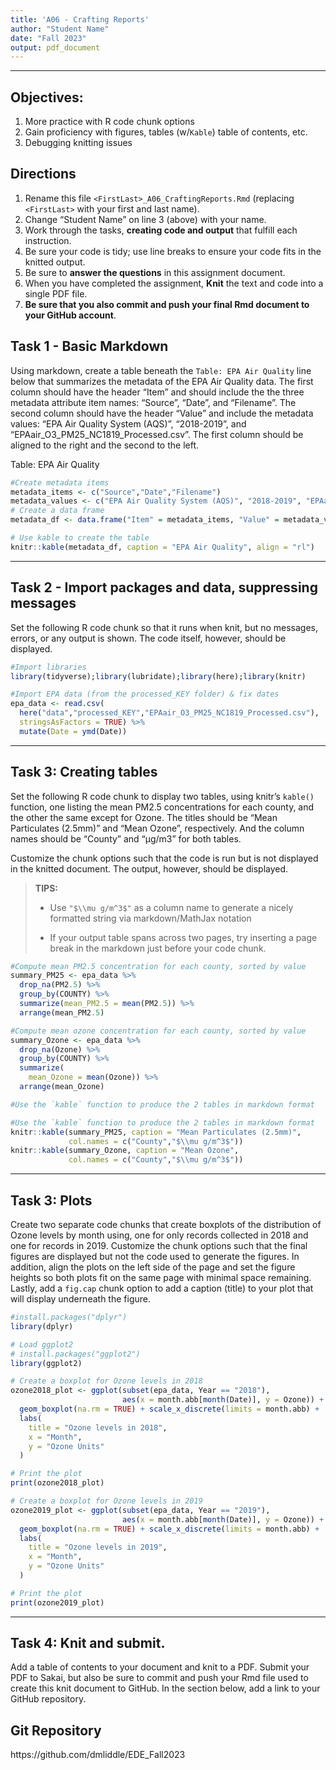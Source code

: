 ```yaml
---
title: 'A06 - Crafting Reports'
author: "Student Name" 
date: "Fall 2023"
output: pdf_document
---
```


\tableofcontents

---

## Objectives:

1.  More practice with R code chunk options
1.  Gain proficiency with figures, tables (w/`Kable`) table of contents, etc.
1.  Debugging knitting issues

## Directions

1.  Rename this file `<FirstLast>_A06_CraftingReports.Rmd` (replacing `<FirstLast>` with your first and last name).
1.  Change "Student Name" on line 3 (above) with your name.
1.  Work through the tasks, **creating code and output** that fulfill each instruction.
1.  Be sure your code is tidy; use line breaks to ensure your code fits in the knitted output.
1.  Be sure to **answer the questions** in this assignment document.
1.  When you have completed the assignment, **Knit** the text and code into a single PDF file.
1.  **Be sure that you also commit and push your final Rmd document to your GitHub account**.

## Task 1 - Basic Markdown

Using markdown, create a table beneath the `Table: EPA Air Quality` line below that summarizes the metadata of the EPA Air Quality data. The first column should have the header "Item" and should include the the three metadata attribute item names: "Source", "Date", and "Filename". The second column should have the header "Value" and include the metadata values: "EPA Air Quality System (AQS)", "2018-2019", and "EPAair_O3_PM25_NC1819_Processed.csv". The first column should be aligned to the right and the second to the left.

Table: EPA Air Quality
```r
#Create metadata items 
metadata_items <- c("Source","Date","Filename")
metadata_values <- c("EPA Air Quality System (AQS)", "2018-2019", "EPAair_O3_PM25_NC1819_Processed.csv")
# Create a data frame
metadata_df <- data.frame("Item" = metadata_items, "Value" = metadata_values)

# Use kable to create the table
knitr::kable(metadata_df, caption = "EPA Air Quality", align = "rl")
```

---

## Task 2 - Import packages and data, suppressing messages

Set the following R code chunk so that it runs when knit, but no messages, errors, or any output is shown. The code itself, however, should be displayed.

```r
#Import libraries
library(tidyverse);library(lubridate);library(here);library(knitr)

#Import EPA data (from the processed_KEY folder) & fix dates
epa_data <- read.csv(
  here("data","processed_KEY","EPAair_O3_PM25_NC1819_Processed.csv"),
  stringsAsFactors = TRUE) %>% 
  mutate(Date = ymd(Date))
```

---

## Task 3: Creating tables

Set the following R code chunk to display two tables, using knitr's `kable()` function, one listing the mean PM2.5 concentrations for each county, and the other the same except for Ozone. The titles should be "Mean Particulates (2.5mm)" and "Mean Ozone", respectively. And the column names should be "County" and "µg/m3" for both tables.

Customize the chunk options such that the code is run but is not displayed in the knitted document. The output, however, should be displayed.

> **TIPS:**
>
> -   Use `"$\\mu g/m^3$"` as a column name to generate a nicely formatted string via markdown/MathJax notation
>
> -   If your output table spans across two pages, try inserting a page break in the markdown just before your code chunk.


```r
#Compute mean PM2.5 concentration for each county, sorted by value
summary_PM25 <- epa_data %>% 
  drop_na(PM2.5) %>% 
  group_by(COUNTY) %>% 
  summarize(mean_PM2.5 = mean(PM2.5)) %>% 
  arrange(mean_PM2.5)

#Compute mean ozone concentration for each county, sorted by value
summary_Ozone <- epa_data %>% 
  drop_na(Ozone) %>% 
  group_by(COUNTY) %>% 
  summarize(
    mean_Ozone = mean(Ozone)) %>% 
  arrange(mean_Ozone)

#Use the `kable` function to produce the 2 tables in markdown format

```

```r
#Use the `kable` function to produce the 2 tables in markdown format
knitr::kable(summary_PM25, caption = "Mean Particulates (2.5mm)",
             col.names = c("County","$\\mu g/m^3$"))
knitr::kable(summary_Ozone, caption = "Mean Ozone",
             col.names = c("County","$\\mu g/m^3$"))
```
---

## Task 3: Plots

Create two separate code chunks that create boxplots of the distribution of Ozone levels by month using, one for only records collected in 2018 and one for records in 2019. Customize the chunk options such that the final figures are displayed but not the code used to generate the figures. In addition, align the plots on the left side of the page and set the figure heights so both plots fit on the same page with minimal space remaining. Lastly, add a `fig.cap` chunk option to add a caption (title) to your plot that will display underneath the figure.

```r
#install.packages("dplyr")
library(dplyr)
```
\newpage
```r
# Load ggplot2
# install.packages("ggplot2")
library(ggplot2)

# Create a boxplot for Ozone levels in 2018
ozone2018_plot <- ggplot(subset(epa_data, Year == "2018"), 
                         aes(x = month.abb[month(Date)], y = Ozone)) +
  geom_boxplot(na.rm = TRUE) + scale_x_discrete(limits = month.abb) +
  labs(
    title = "Ozone levels in 2018",
    x = "Month",
    y = "Ozone Units"
  )

# Print the plot
print(ozone2018_plot)
```
```r
# Create a boxplot for Ozone levels in 2019
ozone2019_plot <- ggplot(subset(epa_data, Year == "2019"), 
                         aes(x = month.abb[month(Date)], y = Ozone)) +
  geom_boxplot(na.rm = TRUE) + scale_x_discrete(limits = month.abb) +
  labs(
    title = "Ozone levels in 2019",
    x = "Month",
    y = "Ozone Units"
  )

# Print the plot
print(ozone2019_plot)
```

---
\newpage

## Task 4: Knit and submit.
Add a table of contents to your document and knit to a PDF. Submit your PDF to Sakai, but also be sure to commit and push your Rmd file used to create this knit document to GitHub. In the section below, add a link to your GitHub repository. 

## Git Repository

https://github.com/dmliddle/EDE_Fall2023

